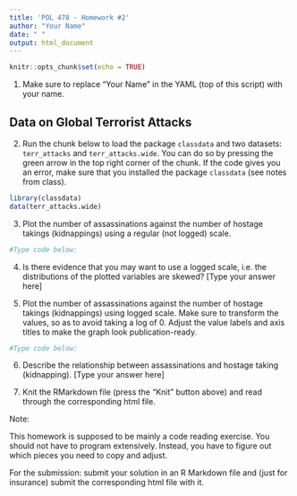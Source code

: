 ```yaml
---
title: 'POL 478 - Homework #2'
author: "Your Name"
date: " "
output: html_document
---
```


```r
knitr::opts_chunk$set(echo = TRUE)
```

1. Make sure to replace "Your Name" in the YAML (top of this script) with your name.

## Data on Global Terrorist Attacks

2. Run the chunk below to load the package `classdata` and two datasets: `terr_attacks` and `terr_attacks.wide`. You can do so by pressing the green arrow in the top right corner of the chunk. If the code gives you an error, make sure that you installed the package `classdata` (see notes from class).

```r
library(classdata)
data(terr_attacks.wide)
```

3. Plot the number of assassinations against the number of hostage takings (kidnappings) using a regular (not logged) scale.

```r
#Type code below:

```

4. Is there evidence that you may want to use a logged scale, i.e. the distributions of the plotted variables are skewed? [Type your answer here]

5. Plot the number of assassinations against the number of hostage takings (kidnappings) using logged scale. Make sure to transform the values, so as to avoid taking a log of 0. Adjust the value labels and axis titles to make the graph look publication-ready.

```r
#Type code below:

```

6. Describe the relationship between assassinations and hostage taking (kidnapping). [Type your answer here]


7. Knit the RMarkdown file (press the “Knit” button above) and read through the corresponding html file.

Note: 

This homework is supposed to be mainly a code reading exercise. You should not have to program extensively. Instead, you have to figure out which pieces you need to copy and adjust. 


For the submission: submit your solution in an R Markdown file and (just for insurance) submit the corresponding html file with it. 

